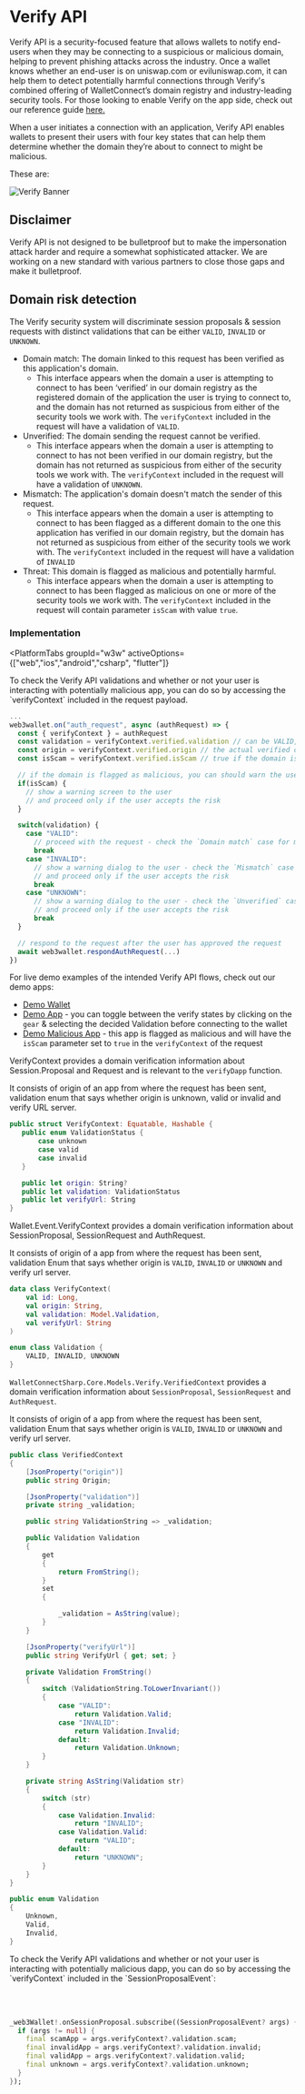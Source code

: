 
# Verify API

Verify API is a security-focused feature that allows wallets to notify end-users when they may be connecting to a suspicious or malicious domain, helping to prevent phishing attacks across the industry.
Once a wallet knows whether an end-user is on uniswap.com or eviluniswap.com, it can help them to detect potentially harmful connections through Verify's combined offering of WalletConnect’s domain registry and industry-leading security tools.
For those looking to enable Verify on the app side, check out our reference guide [here.](../cloud/verify)

When a user initiates a connection with an application, Verify API enables wallets to present their users with four key states that can help them determine whether the domain they’re about to connect to might be malicious.

These are:

![Verify Banner](/img/verify-banner.png)

## Disclaimer

Verify API is not designed to be bulletproof but to make the impersonation attack harder and require a somewhat sophisticated attacker. We are working on a new standard with various partners to close those gaps and make it bulletproof.

## Domain risk detection

The Verify security system will discriminate session proposals & session requests with distinct validations that can be either `VALID`, `INVALID` or `UNKNOWN`.

- Domain match: The domain linked to this request has been verified as this application's domain.
  - This interface appears when the domain a user is attempting to connect to has been ‘verified’ in our domain registry as the registered domain of the application the user is trying to connect to, and the domain has not returned as suspicious from either of the security tools we work with. The `verifyContext` included in the request will have a validation of `VALID`.
- Unverified: The domain sending the request cannot be verified.
  - This interface appears when the domain a user is attempting to connect to has not been verified in our domain registry, but the domain has not returned as suspicious from either of the security tools we work with. The `verifyContext` included in the request will have a validation of `UNKNOWN`.
- Mismatch: The application's domain doesn't match the sender of this request.
  - This interface appears when the domain a user is attempting to connect to has been flagged as a different domain to the one this application has verified in our domain registry, but the domain has not returned as suspicious from either of the security tools we work with. The `verifyContext` included in the request will have a validation of `INVALID`
- Threat: This domain is flagged as malicious and potentially harmful.
  - This interface appears when the domain a user is attempting to connect to has been flagged as malicious on one or more of the security tools we work with. The `verifyContext` included in the request will contain parameter `isScam` with value `true`.

### Implementation

<PlatformTabs
	groupId="w3w"
	activeOptions={["web","ios","android","csharp", "flutter"]}
>
<PlatformTabItem value="web">
To check the Verify API validations and whether or not your user is interacting with potentially malicious app, you can do so by accessing the `verifyContext` included in the request payload.

```javascript
...
web3wallet.on("auth_request", async (authRequest) => {
  const { verifyContext } = authRequest
  const validation = verifyContext.verified.validation // can be VALID, INVALID or UNKNOWN
  const origin = verifyContext.verified.origin // the actual verified origin of the request
  const isScam = verifyContext.verified.isScam // true if the domain is flagged as malicious

  // if the domain is flagged as malicious, you can should warn the user as they may lose their funds - check the `Threat` case for more info
  if(isScam) {
    // show a warning screen to the user
    // and proceed only if the user accepts the risk
  }

  switch(validation) {
    case "VALID":
      // proceed with the request - check the `Domain match` case for more info
      break
    case "INVALID":
      // show a warning dialog to the user - check the `Mismatch` case for more info
      // and proceed only if the user accepts the risk
      break
    case "UNKNOWN":
      // show a warning dialog to the user - check the `Unverified` case for more info
      // and proceed only if the user accepts the risk
      break
  }

  // respond to the request after the user has approved the request
  await web3wallet.respondAuthRequest(...)
})
```

For live demo examples of the intended Verify API flows, check out our demo apps:

- [Demo Wallet](https://react-wallet.walletconnect.com)
- [Demo App](https://react-app.walletconnect.com/) - you can toggle between the verify states by clicking on the `gear` & selecting the decided Validation before connecting to the wallet
- [Demo Malicious App](https://malicious-app-verify-simulation.vercel.app/) - this app is flagged as malicious and will have the `isScam` parameter set to `true` in the `verifyContext` of the request

</PlatformTabItem>
<PlatformTabItem value="ios">

VerifyContext provides a domain verification information about Session.Proposal and Request and is relevant to the `verifyDapp` function.

It consists of origin of an app from where the request has been sent, validation enum that says whether origin is unknown, valid or invalid and verify URL server.

```swift
public struct VerifyContext: Equatable, Hashable {
   public enum ValidationStatus {
       case unknown
       case valid
       case invalid
   }

   public let origin: String?
   public let validation: ValidationStatus
   public let verifyUrl: String
}
```

</PlatformTabItem>
<PlatformTabItem value="android">

Wallet.Event.VerifyContext provides a domain verification information about SessionProposal, SessionRequest and AuthRequest.

It consists of origin of a app from where the request has been sent, validation Enum that says whether origin is `VALID`, `INVALID` or `UNKNOWN` and verify url server.

```kotlin
data class VerifyContext(
    val id: Long,
    val origin: String,
    val validation: Model.Validation,
    val verifyUrl: String
)

enum class Validation {
    VALID, INVALID, UNKNOWN
}
```

</PlatformTabItem>
<PlatformTabItem value="csharp">

`WalletConnectSharp.Core.Models.Verify.VerifiedContext` provides a domain verification information about `SessionProposal`, `SessionRequest` and `AuthRequest`.

It consists of origin of a app from where the request has been sent, validation Enum that says whether origin is `VALID`, `INVALID` or `UNKNOWN` and verify url server.

```csharp
public class VerifiedContext
{
    [JsonProperty("origin")]
    public string Origin;

    [JsonProperty("validation")]
    private string _validation;

    public string ValidationString => _validation;

    public Validation Validation
    {
        get
        {
            return FromString();
        }
        set
        {

            _validation = AsString(value);
        }
    }

    [JsonProperty("verifyUrl")]
    public string VerifyUrl { get; set; }

    private Validation FromString()
    {
        switch (ValidationString.ToLowerInvariant())
        {
            case "VALID":
                return Validation.Valid;
            case "INVALID":
                return Validation.Invalid;
            default:
                return Validation.Unknown;
        }
    }

    private string AsString(Validation str)
    {
        switch (str)
        {
            case Validation.Invalid:
                return "INVALID";
            case Validation.Valid:
                return "VALID";
            default:
                return "UNKNOWN";
        }
    }
}

public enum Validation
{
    Unknown,
    Valid,
    Invalid,
}
```

</PlatformTabItem>
<PlatformTabItem value="flutter">
To check the Verify API validations and whether or not your user is interacting with potentially malicious dapp, you can do so by accessing the `verifyContext` included in the `SessionProposalEvent`:

<br /><br />

```dart
_web3Wallet!.onSessionProposal.subscribe((SessionProposalEvent? args) {
  if (args != null) {
    final scamApp = args.verifyContext?.validation.scam;
    final invalidApp = args.verifyContext?.validation.invalid;
    final validApp = args.verifyContext?.validation.valid;
    final unknown = args.verifyContext?.validation.unknown;
  }
});
```

</PlatformTabItem>
</PlatformTabs>
